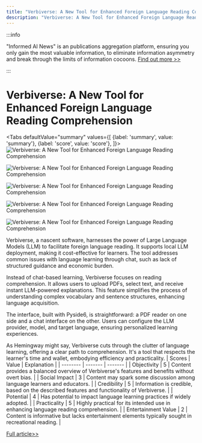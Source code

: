 ```yaml
---
title: "Verbiverse: A New Tool for Enhanced Foreign Language Reading Comprehension"
description: "Verbiverse: A New Tool for Enhanced Foreign Language Reading Comprehension"
---
```



:::info

"Informed AI News" is an publications aggregation platform, ensuring you only gain the most valuable information, to eliminate information asymmetry and break through the limits of information cocoons.  [Find out more >>](/)

:::

# Verbiverse: A New Tool for Enhanced Foreign Language Reading Comprehension


<Tabs
	defaultValue="summary"
	values={[
	{label: 'summary', value: 'summary'},
	{label: 'score', value: 'score'},
]}>
<TabItem value="summary">
<img
  src="https://image.informedainews.com/2024/06/Tec-htU-1718077453-0.jpg"
  alt="Verbiverse: A New Tool for Enhanced Foreign Language Reading Comprehension"
/>

<img
  src="https://image.informedainews.com/2024/06/Tec-9bM-1718077453-1.jpg"
  alt="Verbiverse: A New Tool for Enhanced Foreign Language Reading Comprehension"
/>

<img
  src="https://image.informedainews.com/2024/06/Tec-EgS-1718077453-2.jpg"
  alt="Verbiverse: A New Tool for Enhanced Foreign Language Reading Comprehension"
/>

<img
  src="https://image.informedainews.com/2024/06/Tec-8Vd-1718077453-3.jpg"
  alt="Verbiverse: A New Tool for Enhanced Foreign Language Reading Comprehension"
/>

<img
  src="https://image.informedainews.com/2024/06/Tec-Gyh-1718077453-4.jpg"
  alt="Verbiverse: A New Tool for Enhanced Foreign Language Reading Comprehension"
/>



Verbiverse, a nascent software, harnesses the power of Large Language Models (LLM) to facilitate foreign language reading. It supports local LLM deployment, making it cost-effective for learners. The tool addresses common issues with language learning through chat, such as lack of structured guidance and economic burden.

Instead of chat-based learning, Verbiverse focuses on reading comprehension. It allows users to upload PDFs, select text, and receive instant LLM-powered explanations. This feature simplifies the process of understanding complex vocabulary and sentence structures, enhancing language acquisition.

The interface, built with Pyside6, is straightforward: a PDF reader on one side and a chat interface on the other. Users can configure the LLM provider, model, and target language, ensuring personalized learning experiences.

As Hemingway might say, Verbiverse cuts through the clutter of language learning, offering a clear path to comprehension. It's a tool that respects the learner's time and wallet, embodying efficiency and practicality.
</TabItem>
<TabItem value="score">
	| Scores     | Value   | Explanation |
	| -------- | ------- | ------- |
	| Objectivity  | 5    | Content provides a balanced overview of Verbiverse's features and benefits without overt bias.    |
	| Social Impact | 3     | Content may spark some discussion among language learners and educators.    |
	| Credibility    | 5    | Information is credible, based on the described features and functionality of Verbiverse.    |
	| Potential    | 4    | Has potential to impact language learning practices if widely adopted.    |
	| Practicality    | 5    | Highly practical for its intended use in enhancing language reading comprehension.    |
	| Entertainment Value    | 2    | Content is informative but lacks entertainment elements typically sought in recreational reading.    |
</TabItem>
</Tabs>

[Full article>>](https://sspai.com/post/89483)
